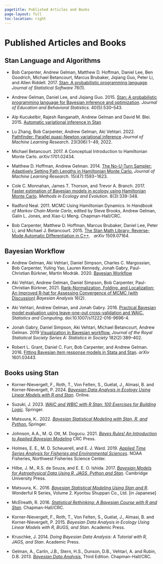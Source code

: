 ```yaml
---
pagetitle: Published Articles and Books
page-layout: full
toc-location: right
---
```


# Published Articles and Books

## Stan Language and Algorithms

* Bob Carpenter, Andrew Gelman, Matthew D. Hoffman, Daniel Lee, Ben
  Goodrich, Michael Betancourt, Marcus Brubaker, Jiqiang Guo,
  Peter Li, and Allen Riddell.  2017.  [Stan: A probabilistic programming language](http://dx.doi.org/10.18637/jss.v076.i01){target="_blank"}.
  *Journal of Statistical Software* 76(1). 

* Andrew Gelman, Daniel Lee, and Jiqiang Guo.  2015.
  [Stan: A probabilistic programming language for Bayesian inference and optimization](http://www.stat.columbia.edu/~gelman/research/published/stan_jebs_2.pdf){target="_blank"}.
  *Journal of Education and Behavioral Statistics*. 40(5):530--543.

* Alp Kucukelbir, Rajesh Ranganath, Andrew Gelman and David M. Blei. 2015.
  [Automatic variational inference in Stan](https://proceedings.neurips.cc/paper_files/paper/2015/file/352fe25daf686bdb4edca223c921acea-Paper.pdf){target="_blank"}

* Lu Zhang, Bob Carpenter, Andrew Gelman, Aki Vehtari. 2022.
  [Pathfinder: Parallel quasi-Newton variational inference](https://jmlr.org/papers/v23/21-0889.html){target="_blank"}
  *Journal of Machine Learning Research*.  23(306):1−49, 2022.

* Michael Betancourt. 2017. A Conceptual Introduction to
  Hamiltonian Monte Carlo.  *arXiv*:1701.02434.

* Matthew D. Hoffman, Andrew Gelman. 2014.
  [The No-U-Turn Sampler: Adaptively Setting Path Lengths in Hamiltonian Monte Carlo.](http://jmlr.org/papers/v15/hoffman14a.html){target="_blank"}
  *Journal of Machine Learning Research*. 15(47):1593−1623.

* Cole C. Monnahan, James T. Thorson, and Trevor A. Branch. 2017.
  [Faster estimation of Bayesian models in ecology using Hamiltonian Monte Carlo](https://doi.org/10.1111/2041-210X.12681){target="_blank}.
  *Methods in Ecology and Evolution*.  8(3):339-348.

* Radford Neal. 2011. MCMC Using Hamiltonian Dynamics.  In *Handbook of Markov Chain Monte
  Carlo*, edited by Steve Brooks, Andrew Gelman, Galin L. Jones, and Xiao-Li Meng.  Chapman-Hall/CRC.

* Bob Carpenter, Matthew D. Hoffman, Marcus Brubaker, Daniel Lee, Peter Li, and Michael J. Betancourt.  2015.
  [The Stan Math Library: Reverse-Mode Automatic Differentiation in C++](https://arxiv.org/abs/1509.07164){target="_blank"}.
  &nbsp; *arXiv* 1509.07164.


## Bayesian Workflow

* Andrew Gelman, Aki Vehtari, Daniel Simpson, Charles C. Margossian, Bob Carpenter, Yuling Yao, Lauren Kennedy, Jonah Gabry, Paul-Christian Bürkner, Martin Modrák. 2020. [Bayesian Workflow](https://doi.org/10.48550/arXiv.2011.01808){target="_blank"}


* Aki Vehtari, Andrew Gelman, Daniel Simpson, Bob Carpenter, Paul-Christian Bürkner, 2021.
  [Rank-Normalization, Folding, and Localization: An Improved R-hat for Assessing Convergence of MCMC (with Discussion)](http://dx.doi.org/10.1214/20-BA1221){target="_blank"}
  *Bayesian Analysis* 16(2).
  
* Aki Vehtari, Andrew Gelman, and Jonah Gabry. 2016.
  [Practical Bayesian model evaluation using leave-one-out cross-validation and WAIC.](https://arxiv.org/abs/1507.04544){target="_blank"}
   *Statistics and Computing*. doi:10.1007/s11222-016-9696-4.

* Jonah Gabry, Daniel Simpson, Aki Vehtari, Michael Betancourt, Andrew Gelman. 2019
  [Visualization in Bayesian workflow.](https://doi.org/10.1111/rssa.12378){target="_blank"}
  *Journal of the Royal Statistical Society Series A: Statistics in Society* 182(2):389–402.

* Robert L. Grant, Daniel C. Furr, Bob Carpenter, and Andrew
  Gelman. 2016. [Fitting Bayesian item response models in Stata and Stan](https://arxiv.org/abs/1601.03443){target="_blank"}.
  *arXiv* 1601.03443.

                       
## Books using Stan

* Korner-Nievergelt, F., Roth, T., Von Felten, S., Guélat, J., Almasi,
  B. and Korner-Nievergelt, P.  2024. [*Bayesian Data Analysis in
  Ecology Using Linear Models with R and Stan*](https://tobiasroth.github.io/BDAEcology/){target="_blank"}.  Online.

* Suzuki, J.  2023. [*WAIC and WBIC with R Stan: 100 Exercises for Building Logic*](https://link.springer.com/book/10.1007/978-981-99-3838-4){target="_blank"}.  Springer.

* Matsuura, K.. 2022. [*Bayesian Statistical Modeling with Stan, R, and
  Python.*](https://link.springer.com/book/10.1007/978-981-19-4755-1){target="_blank"} Springer.

* Johnson, A.A., M. Q. Ott, M. Dogucu. 2021. [*Bayes Rules! An Introduction to Applied Bayesian Modeling*](https://www.bayesrulesbook.com){target="_blank"} CRC Press.

* Holmes, E. E., M. D. Scheuerell, and E. J. Ward.  2019.
  [*Applied Time Series Analysis for Fisheries and Environmental Sciences*](
  https://nwfsc-timeseries.github.io/atsa-labs/){target="_blank"}. NOAA Fisheries,
  Northwest Fisheries Science Center.

* Hilbe, J. M., R.S. de Souza, and E. E. O. Ishida.  2017. [*Bayesian
  Models for Astrophysical Data Using R, JAGS, Python and Stan*](https://www.bayesianmodelsforastrophysicaldata.com){target="_blank"}.
  Cambridge University Press.

* Matsuura, K.. 2016. [*Bayesian Statistical Modeling Using Stan
  and R*](https://link.springer.com/book/10.1007/978-981-19-4755-1){target="_blank"}. Wonderful R Series, Volume 2. Kyoritsu Shuppan Co.,
  Ltd.  [in Japanese]

* McElreath, R.  2016. [*Statistical Rethinking:  A Bayesian
  Course with R and Stan*](https://xcelab.net/rm/){target="_blank"}.  Chapman-Hall/CRC.

* Korner-Nievergelt, F., Roth, T., Von Felten, S., Guélat, J., Almasi,
  B. and Korner-Nievergelt, P.  2015. *Bayesian Data Analysis in
  Ecology Using Linear Models with R, BUGS, and Stan*.  Academic Press.

* Kruschke, J. 2014.  *Doing Bayesian Data Analysis: A Tutorial with R,
  JAGS, and Stan*. Academic Press.

* Gelman, A., Carlin, J.B., Stern, H.S., Dunson, D.B., Vehtari, A. and
  Rubin, D.B. 2013. [*Bayesian Data Analysis*](http://www.stat.columbia.edu/~gelman/book/){target="_blank"}, Third
  Edition. Chapman-Hall/CRC.

